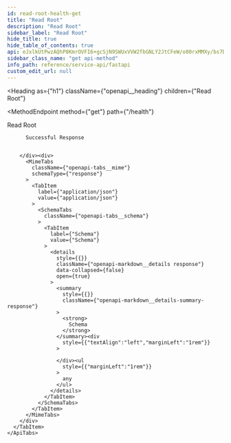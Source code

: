 ```yaml
---
id: read-root-health-get
title: "Read Root"
description: "Read Root"
sidebar_label: "Read Root"
hide_title: true
hide_table_of_contents: true
api: eJxlkUtPwzAQhP8KmrOVFI6+gcSjN9SWUxVVW2fbGNLY2JtCFeW/o00rxMMXy/bs7DfrAUL7DLvGktPRO0ZlECInEh+6eQ2LxFRvUgiyaZhaaTZ7FhgkzjF0mTPsgJvZTLeas0s+aikslr1znPOub68WFzEMXOiEO1E5xdh6N3UqX7PWDMiu4QPBDqMu88dywVRfLUJQgANLExTwzBNJGliUZ0gYZE5HTpptQJ9aWDQiMduylESOiw/q6m1BHmOlYtcnL6eltj9nelqtnu8oe6cHOUW+OKj1pILFdnpXTt/twiT00urLA2W5fZ7DQCHO9LPiuphhNIghy4GmvB1NRj+D/Yr83Vr4U8rYku/UYQo0XEKvcQldGTQhi94Mw5Yyv6R2HPX6ved0gl1XBkdKnrYKua5Go6U1p2lKb3yCxa1zHJXjSG2vnf99kw7se/qP9yuM4xePhsZw
sidebar_class_name: "get api-method"
info_path: reference/service-api/fastapi
custom_edit_url: null
---
```



<Heading
  as={"h1"}
  className={"openapi__heading"}
  children={"Read Root"}
>
</Heading>

<MethodEndpoint
  method={"get"}
  path={"/health"}
>
  
</MethodEndpoint>



Read Root

<div>
  <div>
    <ApiTabs
      label={undefined}
      id={undefined}
    >
      <TabItem
        label={"200"}
        value={"200"}
      >
        <div>
          
          
          Successful Response
          
          
        </div><div>
          <MimeTabs
            className={"openapi-tabs__mime"}
            schemaType={"response"}
          >
            <TabItem
              label={"application/json"}
              value={"application/json"}
            >
              <SchemaTabs
                className={"openapi-tabs__schema"}
              >
                <TabItem
                  label={"Schema"}
                  value={"Schema"}
                >
                  <details
                    style={{}}
                    className={"openapi-markdown__details response"}
                    data-collapsed={false}
                    open={true}
                  >
                    <summary
                      style={{}}
                      className={"openapi-markdown__details-summary-response"}
                    >
                      <strong>
                        Schema
                      </strong>
                    </summary><div
                      style={{"textAlign":"left","marginLeft":"1rem"}}
                    >
                      
                    </div><ul
                      style={{"marginLeft":"1rem"}}
                    >
                      any
                    </ul>
                  </details>
                </TabItem>
              </SchemaTabs>
            </TabItem>
          </MimeTabs>
        </div>
      </TabItem>
    </ApiTabs>
  </div>
</div>
      